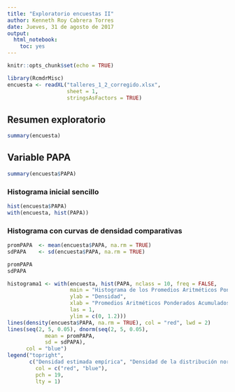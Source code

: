 ```yaml
---
title: "Exploratorio encuestas II"
author: Kenneth Roy Cabrera Torres
date: Jueves, 31 de agosto de 2017
output: 
  html_notebook: 
    toc: yes
---
```



<style>
pre {
  overflow-x: auto;
}
pre code {
  word-wrap: normal;
  white-space: pre;
}
</style>


```r
knitr::opts_chunk$set(echo = TRUE)
```

```r
library(RcmdrMisc)
encuesta <- readXL("talleres_1_2_corregido.xlsx", 
                   sheet = 1,
                   stringsAsFactors = TRUE)
```


## Resumen exploratorio

```r
summary(encuesta)
```

## Variable PAPA

```r
summary(encuesta$PAPA)
```

### Histograma inicial sencillo

```r
hist(encuesta$PAPA)
with(encuesta, hist(PAPA))
```
### Histograma con curvas de densidad comparativas

```r
promPAPA  <- mean(encuesta$PAPA, na.rm = TRUE)
sdPAPA    <- sd(encuesta$PAPA, na.rm = TRUE)

promPAPA
sdPAPA

histograma1 <- with(encuesta, hist(PAPA, nclass = 10, freq = FALSE, 
                    main = "Histograma de los Promedios Aritméticos Ponderados Acumulados",
                    ylab = "Densidad",
                    xlab = "Promedios Aritméticos Ponderados Acumulados (PAPA)",
                    las = 1,
                    ylim = c(0, 1.2)))
lines(density(encuesta$PAPA, na.rm = TRUE), col = "red", lwd = 2)
lines(seq(2, 5, 0.05), dnorm(seq(2, 5, 0.05), 
            mean = promPAPA, 
            sd = sdPAPA),
      col = "blue")
legend("topright", 
       c("Densidad estimada empírica", "Densidad de la distribución normal"), 
         col = c("red", "blue"),
         pch = 19,
         lty = 1)
```

